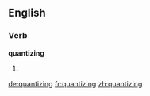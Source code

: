 ==English==

===Verb===
'''quantizing'''

# {{present participle of|quantize}}

[[de:quantizing]]
[[fr:quantizing]]
[[zh:quantizing]]